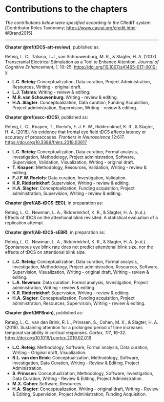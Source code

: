 # Contributions to the chapters {-}
\chaptermark{Contributions to chapters}
\setlength{\parindent}{0pt}
\small

_The contributions below were specified according to the_ CRediT _system_ [Contributor Roles Taxonomy; <https://www.casrai.org/credit.html>; @Brand2015].

---

__Chapter \@ref(tDCS-att-review)__, published as:

Reteig, L. C., Talsma, L.J., van Schouwenburg, M. R., & Slagter, H. A. (2017). Transcranial Electrical
Stimulation as a Tool to Enhance Attention. _Journal of Cognitive Enhancement, 1_, 10–25. <https://doi.org/10.1007/s41465-017-0010-y>

- __L.C. Reteig__: Conceptualization, Data curation, Project Administration, Resources, Writing - original draft.
- __L.J. Talsma__: Writing - review & editing.
- __M.R. van Schouwenburg__: Writing - review & editing.
- __H.A. Slagter__: Conceptualization, Data curation, Funding Acquisition, Project administration, Supervision, Writing - review & editing.

\begin{list}{}{\leftmargin=1.5em\rightmargin=0pt}
\item
I also thank Marlies Vissers and three anonymous reviewers for providing useful feedback on the pre-publication manuscript.
\end{list}

__Chapter \@ref(sacc-tDCS)__, published as:

Reteig, L. C., Knapen, T., Roelofs, F. J. F. W., Ridderinkhof, K. R., & Slagter, H. A. (2018). No evidence that frontal eye field tDCS affects latency or accuracy of prosaccades. _Frontiers in Neuroscience_ 12:617. <https://doi.org/10.3389/fnins.2018.00617>

- __L.C. Reteig__: Conceptualization, Data curation, Formal analysis, Investigation, Methodology, Project administration, Software, Supervision, Validation, Visualization, Writing - original draft. 
- __T. Knapen__: Methodology, Resources, Validation, Writing - review & editing.
- __F.J.F.W. Roelofs__: Data curation, Investigation, Validation.
- __K.R. Ridderinkhof__: Supervision, Writing - review & editing.
- __H.A. Slagter__: Conceptualization, Funding acquisition, Project administration, Supervision, Writing - review & editing.

\begin{list}{}{\leftmargin=1.5em\rightmargin=0pt}
\item
I also thank Monja Hoven and Floortje Bouwkamp for their assistance in piloting and data collection, and Thiago Costa and David Fischer for reviewing the pre-publication manuscript. The following colleagues graciously shared their MRI data for neuronavigation purposes: Daan van Es, Anouk van Loon, Poppy Watson, Suzanne Oosterwijk, Yaïr Pinto, and Henk Cremers.
\end{list}

__Chapter \@ref(AB-tDCS-EEG)__, in preparation as:

Reteig, L. C., Newman, L. A., Ridderinkhof, K. R., & Slagter, H. A. (n.d.). Effects of tDCS on the attentional blink revisited: A statistical evaluation of a replication attempt.

__Chapter \@ref(AB-tDCS-sEBR)__, in preparation as:

Reteig, L. C., Newman, L. A., Ridderinkhof, K. R., & Slagter, H. A. (n.d.). Spontaneous eye blink rate does not predict attentional blink size, nor the effects of tDCS on attentional blink size.

- __L.C. Reteig__: Conceptualization, Data curation, Formal analysis, Investigation, Methodology, Project administration, Resources, Software, Supervision, Visualization, Writing - original draft, Writing - review & editing.
- __L.A. Newman__: Data curation, Formal analysis, Investigation, Project administration, Writing - review & editing.
- __K.R. Ridderinkhof__: Supervision, Writing - review & editing.
- __H.A. Slagter__: Conceptualization, Funding acquisition, Project administration, Resources, Supervision, Writing - review & editing.

\begin{list}{}{\leftmargin=1.5em\rightmargin=0pt}
\item
I also thank Raquel London for sharing all her experience and materials, as well as Daphne Box and Esther van der Giessen for their assistance in data collection.\newline
\end{list}

__Chapter \@ref(MFBrain)__, published as:

Reteig, L. C., van den Brink, R. L., Prinssen, S., Cohen, M. X., & Slagter, H. A. (2019). Sustaining attention for a prolonged period of time increases temporal variability in cortical responses. *Cortex, 117*, 16--32. <https://doi.org/10.1016/j.cortex.2019.02.016>

- __L.C. Reteig__: Methodology, Software, Formal analysis, Data curation, Writing - Original draft, Visualization.
- __R.L. van den Brink__: Conceptualization, Methodology, Software, Investigation, Data Curation, Writing - Review & Editing, Project Administration.
- __S. Prinssen__: Conceptualization, Methodology, Software, Investigation, Data Curation, Writing - Review & Editing, Project Administration.
- __M.X. Cohen__: Software, Resources.
- __H.A. Slagter__: Conceptualization, Writing - original draft, Writing - Review & Editing, Supervision, Project Administration, Funding Acquisition.

\begin{list}{}{\leftmargin=1.5em\rightmargin=0pt}
\item
I also thank Katherine MacLean for sharing the task code and stimuli used in MacLean et al. (2009) with us, Jonathan Smallwood and one anonymous reviewer for feedback on the pre-publication manuscript, as well as Hilde Huizenga, Raoul Grasman and Robert Zwitser for advice on the multilevel model.
\end{list}

